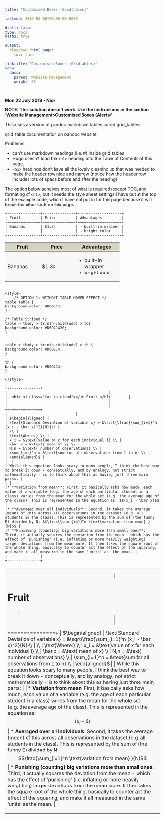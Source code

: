 ```yaml
---
title: "Customised Boxes (Gridtables)"

lastmod: 2019-03-06T00:00:00.000Z

draft: false
type: docs
maths: true	

output:
  blogdown::html_page:
    toc: true

linktitle: "Customised Boxes (Gridtables)"
menu:
  docs:
    parent: Website Management
    weight: 65

---
```


**Mon 22 July 2019 - Nick**

**NOTE: This solution doesn't work. Use the instructions in the section 'Website Management>Customised Boxes (Alerts)'**

This uses a version of pandoc markdown tables called grid_tables:

[grid_table documentation on pandoc website](https://pandoc.org/MANUAL.html#extension-grid_tables)

Problems:

* can't use markdown headings (i.e. #) inside grid_tables
* Hugo doesn't load the `<h1>` heading into the Table of Contents of this page.
* `<h1>` headings don't have all the lovely cleaning up that was needed to make the header row nice and narrow (notice how the header row includes lots of space before and after the heading)

The option below acheives most of what is required (except TOC, and formating of `<h1>`, but it needs the style sheet settings I have put at the top of the example code, which I have not put in for this page because it will break the other stuff on this page. 

```
+---------------+---------------+--------------------+
| Fruit         | Price         | Advantages         |
+===============+===============+====================+
| Bananas       | $1.34         | - built-in wrapper |
|               |               | - bright color     |
+---------------+---------------+--------------------+
```

+---------------+---------------+--------------------+
| Fruit         | Price         | Advantages         |
+===============+===============+====================+
| Bananas       | $1.34         | - built-in wrapper |
|               |               | - bright color     |
+---------------+---------------+--------------------+


```

<style> 
	/* OPTION 1: WITHOUT TABLE HOVER EFFECT */
table table {
background-color: #D6D2C4;
}

/* Table Striped */
table > tbody > tr:nth-child(odd) > td{
background-color: #D6D2C420;
}


table > tbody > tr:nth-child(odd) > th {
background-color: #D6D2C4;
}

th {
background-color: #D6D2C4;
}

</style>

+---------------+
| 											   |
|  <h1> <i class="fas fa-cloud"></i> Fruit </h1>        | 
| 											   |
| 											   |
+===============+
|                               |
| $\begin{aligned} |
| \text{Standard Deviation of variable x} = &\sqrt{\frac{\sum_{i=1}^n (x_i - \bar x)^2}{N}}\\ |
| \\ |
| \text{Where:} \\ |
| x_i = &\text{value of x for each individual i} \\ |
| \bar x = &\text{ mean of x} \\ |
| N,n = &\text{ number of observations} \\ |
| \sum_{i=1}^n = &\text{sum for all observations from 1 to n} \\ |
| \end{aligned}$ |
|  |
| While this equation looks scary to many people, I think the best way to break it down - conceptually, and by analogy, not strict mathematically - is to think about this as having just three main parts: |
| |
|* **Variation from mean**: First, it basically asks how much, each value of a variable (e.g. the age of each particular student in a class) varies from the mean for the whole set (e.g. the average age of the class). This is represented in the equation as: $$(x_i - \bar x)$$ |
|* **Averaged over all individuals**: Second, it takes the average (mean) of this across all observations in the dataset (e.g. all students in the class). This is represented by the sum of (the funny E) divided by N: $$\frac{\sum_{i=1}^n \text{variation from mean} }{N}$$ |
|* **Punishing (counting) big variations more than small ones**: Third, it actually squares the deviation from the mean - which has the effect of 'punishing' (i.e. inflating or more heavily weighting) larger deviations from the mean more. It then takes the square root of the whole thing, basically to counter act the effect of the squaring, and make it all measured in the same 'units' as  the mean. |
|               |
+---------------+

```


<style> 
	/* OPTION 1: WITHOUT TABLE HOVER EFFECT */
table table {
background-color: #D6D2C4;
}

/* Table Striped */
table > tbody > tr:nth-child(odd) > td{
background-color: #D6D2C420;
}


table > tbody > tr:nth-child(odd) > th {
background-color: #D6D2C4;
}

th {
background-color: #D6D2C4;
}

</style>

+---------------+
| 											   |
|  <h1> <i class="fas fa-cloud"></i> Fruit </h1>        | 
| 											   |
| 											   |
+===============+
|                               |
| $\begin{aligned} |
| \text{Standard Deviation of variable x} = &\sqrt{\frac{\sum_{i=1}^n (x_i - \bar x)^2}{N}}\\ |
| \\ |
| \text{Where:} \\ |
| x_i = &\text{value of x for each individual i} \\ |
| \bar x = &\text{ mean of x} \\ |
| N,n = &\text{ number of observations} \\ |
| \sum_{i=1}^n = &\text{sum for all observations from 1 to n} \\ |
| \end{aligned}$ |
|  |
| While this equation looks scary to many people, I think the best way to break it down - conceptually, and by analogy, not strict mathematically - is to think about this as having just three main parts: |
| |
|* **Variation from mean**: First, it basically asks how much, each value of a variable (e.g. the age of each particular student in a class) varies from the mean for the whole set (e.g. the average age of the class). This is represented in the equation as: $$(x_i - \bar x)$$ |
|* **Averaged over all individuals**: Second, it takes the average (mean) of this across all observations in the dataset (e.g. all students in the class). This is represented by the sum of (the funny E) divided by N: $$\frac{\sum_{i=1}^n \text{variation from mean} }{N}$$ |
|* **Punishing (counting) big variations more than small ones**: Third, it actually squares the deviation from the mean - which has the effect of 'punishing' (i.e. inflating or more heavily weighting) larger deviations from the mean more. It then takes the square root of the whole thing, basically to counter act the effect of the squaring, and make it all measured in the same 'units' as  the mean. |
|               |
+---------------+
